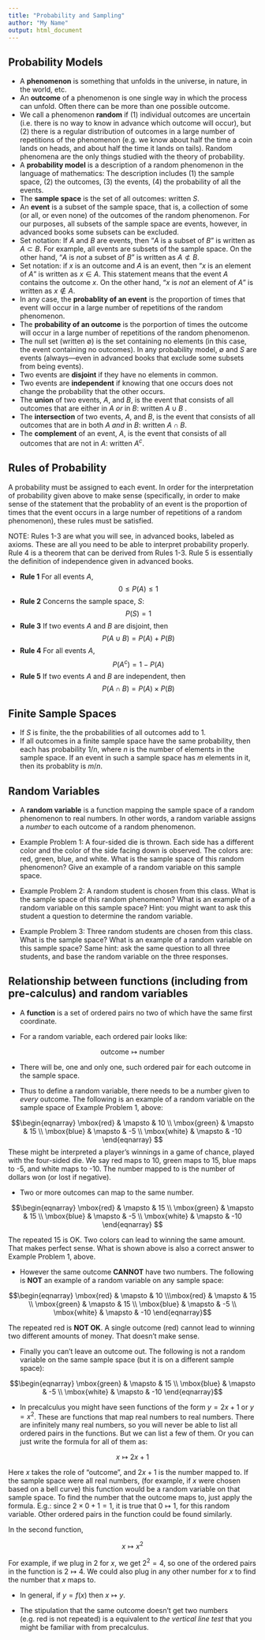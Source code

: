 ```yaml
---
title: "Probability and Sampling"
author: "My Name"
output: html_document
---
```


## Probability Models

* A **phenomenon** is something that unfolds in the universe, in nature, in the world, etc.
* An **outcome** of a phenomenon is one single way in which the process can unfold.  Often there can be more than one possible outcome.
* We call a phenomenon **random** if (1) individual outcomes are uncertain (i.e. there is no way to know in advance which outcome will occur), but (2) there is a regular distribution of outcomes in a large number of repetitions of the phenomenon (e.g. we know about half the time a coin lands on heads, and about half the time it lands on tails).  Random phenomena are the only things studied with the theory of probability.
* A **probability model** is a description of a random phenomenon in the language of mathematics: The description includes (1) the sample space, (2) the outcomes, (3) the events, (4) the probability of all the events.
* The **sample space** is the set of all outcomes: written $S$.
* An **event** is a subset of the sample space, that is, a collection of some (or all, or even none) of the outcomes of the random phenomenon. For our purposes, all subsets of the sample space are events, however, in advanced books some subsets can be excluded.
* Set notation: If $A$ and $B$ are events, then "$A$ is a subset of $B$" is written as $A \subset B$.  For example, all events are subsets of the sample space.  On the other hand, "$A$ is _not_ a subset of $B$" is written as $A \not\subset B$.
* Set notation: if $x$ is an outcome and $A$ is an event, then "$x$ is an element of $A$" is written as $x \in A$. This statement means that the event $A$ contains the outcome $x$.  On the other hand, "$x$ is _not_ an element of $A$" is written as $x \not\in A$.
* In any case, the **probablity of an event** is the proportion of times that event will occur in a large number of repetitions of the random phenomenon.
* The **probability of an outcome** is the porportion of times the outcome will occur in a large number of repetitions of the random phenomenon.
* The null set (written $\emptyset$) is the set containing no elements (in this case, the event containing no outcomes).  In any probability model, $\emptyset$ and $S$ are events (always---even in advanced books that exclude some subsets from being events).
* Two events are **disjoint** if they have no elements in common.
* Two events are **independent** if knowing that one occurs does not change the probability that the other occurs.
* The **union** of two events, $A$, and $B$, is the event that consists of all outcomes that are either in $A$ _or_ in $B$: written $A \cup B$ .
* The **intersection** of two events, $A$, and $B$, is the event that consists of all outcomes that are in both $A$
_and_ in $B$: written $A \cap B$.
* The **complement** of an event, $A$, is the event that consists of all outcomes that are not in $A$: written $A^c$.

## Rules of Probability

A probability must be assigned to each event.  In order for the interpretation of probability given above to make sense (specifically, in order to make sense of the statement that the probablity of an event is the proportion of times that the event occurs in a large number of repetitions of a random phenomenon), these rules must be satisfied.

NOTE: Rules 1-3 are what you will see, in advanced books, labeled as axioms.  These are all you need to be able to interpret probability properly.  Rule 4 is a theorem that can be derived from Rules 1-3.  Rule 5 is essentially the definition of independence given in advanced books.

* **Rule 1** For all events $A$,
$$0 \leq P(A) \leq 1$$
* **Rule 2** Concerns the sample space, $S$:
$$P(S) = 1$$
* **Rule 3** If two events $A$ and $B$ are disjoint, then
$$P(A \cup B) = P(A) + P(B)$$
* **Rule 4** For all events $A$,
$$P(A^c) = 1 - P(A)$$
* **Rule 5** If two events $A$ and $B$ are independent, then
$$P(A \cap B) = P(A) \times P(B)$$

## Finite Sample Spaces 

* If $S$ is finite, the the probabilities of all outcomes add to 1.
* If all outcomes in a finite sample space have the same probability, then each has probability $1/n$, where $n$ is the number of elements in the sample space.  If an event in such a sample space has $m$ elements in it, then its probablity is $m/n$.

## Random Variables

* A **random variable** is a function mapping the sample space of a random phenomenon to real numbers.  In other words, a random variable assigns a _number_ to each outcome of a random phenomenon.

* Example Problem 1: A four-sided die is thrown.  Each side has a different color and the color of the side facing down is observed.  The colors are: red, green, blue, and white.  What is the sample space of this random phenomenon?  Give an example of a random variable on this sample space.

* Example Problem 2: A random student is chosen from this class.  What is the sample space of this random phenomenon?  What is an example of a random variable on this sample space?  Hint: you might want to ask this student a question to determine the random variable.

* Example Problem 3: Three random students are chosen from this class.  What is the sample space?  What is an example of a random variable on this sample space?  Same hint: ask the same question to all three students, and base the random variable on the three responses.

## Relationship between functions (including from pre-calculus) and random variables

* A **function** is a set of ordered pairs no two of which have the same first coordinate.

* For a random variable, each ordered pair looks like:

$$\mbox{outcome} \mapsto \mbox{number}$$

* There will be, one and only one, such ordered pair for each outcome in the sample space.

* Thus to define a random variable, there needs to be a number given to _every_ outcome.   The following is an example of a random variable on the sample space of Example Problem 1, above:

$$\begin{eqnarray} \mbox{red} & \mapsto & 10 \\ \mbox{green} & \mapsto & 15 \\ \mbox{blue} & \mapsto & -5 \\ \mbox{white} & \mapsto & -10 \end{eqnarray} $$
These might be interpreted a player's winnings in a game of chance, played with the four-sided die.  We say red maps to 10, green maps to 15, blue maps to -5, and white maps to -10.  The number mapped to is the number of dollars won (or lost if negative).

* Two or more outcomes can map to the same number.

$$\begin{eqnarray} \mbox{red} & \mapsto & 15 \\ \mbox{green} & \mapsto & 15 \\ \mbox{blue} & \mapsto & -5 \\ \mbox{white} & \mapsto & -10 \end{eqnarray} $$

The repeated 15 is OK.  Two colors can lead to winning the same amount.  That makes perfect sense.  What is shown above is also a correct answer to Example Problem 1, above.

* However the same outcome **CANNOT** have two numbers.  The following is **NOT** an example of a random variable on any sample space:

$$\begin{eqnarray} \mbox{red} & \mapsto & 10 \\\mbox{red} & \mapsto & 15 \\ \mbox{green} & \mapsto & 15 \\ \mbox{blue} & \mapsto & -5 \\ \mbox{white} & \mapsto & -10 \end{eqnarray}$$

The repeated red is **NOT OK**.  A single outcome (red) cannot lead to winning two different amounts of money. That doesn't make sense.

* Finally you can't leave an outcome out.  The following is not a random variable on the same sample space (but it is on a different sample space):

$$\begin{eqnarray} \mbox{green} & \mapsto & 15 \\ \mbox{blue} & \mapsto & -5 \\ \mbox{white} & \mapsto & -10 \end{eqnarray}$$

* In precalculus you might have seen functions of the form $y = 2 x + 1$ or $y = x^2$.  These are functions that map real numbers to real numbers.  There are infinitely many real numbers, so you will never be able to list all ordered pairs in the functions.  But we can list a few of them.  Or you can just write the formula for all of them as:

$$ x \mapsto 2 x + 1$$ 

Here $x$ takes the role of "outcome", and $2 x + 1$ is the number mapped to.  If the sample space were all real numbers, (for example, if $x$ were chosen based on a bell curve) this function would be a random variable on that sample space.  To find the number that the outcome maps to, just apply the formula.  E.g.: since $2 \times 0 + 1 = 1$, it is true that $0 \mapsto 1$, for this random variable.  Other ordered pairs in the function could be found similarly.

In the second function, 

$$x \mapsto x^2$$

For example, if we plug in 2 for $x$, we get $2^2=4$, so one of the ordered pairs in the function is $2 \mapsto 4$.  We could also plug in any other number for $x$ to find the number that $x$ maps to.

* In general, if $y = f(x)$ then $x \mapsto y$.

* The stipulation that the same outcome doesn't get two numbers (e.g. red is not repeated) is a equivalent to _the vertical line test_ that you might be familiar with from precalculus.


